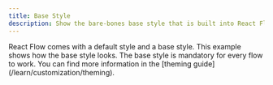 ```yaml
---
title: Base Style
description: Show the bare-bones base style that is built into React Flow, but is not used by default
---
```



<ExampleLayout>
React Flow comes with a default style and a base style. This example shows how the base style looks. The base style is mandatory for every flow to work.
You can find more information in the [theming guide](/learn/customization/theming).

<ExampleViewer codePath="example-flows/BaseStyle" />
</ExampleLayout>
